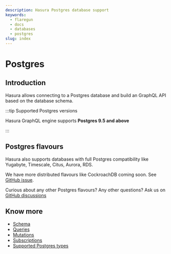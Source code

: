 ```yaml
---
description: Hasura Postgres database support
keywords:
  - flaregun
  - docs
  - databases
  - postgres
slug: index
---
```


# Postgres

## Introduction

Hasura allows connecting to a Postgres database and build an GraphQL API
based on the database schema.

:::tip Supported Postgres versions

Hasura GraphQL engine supports **Postgres 9.5 and above**

:::

## Postgres flavours

Hasura also supports databases with full Postgres compatibility like
Yugabyte, Timescale, Citus, Aurora, RDS.

We have more distributed flavours like CockroachDB coming soon. See
[GitHub issue](https://github.com/hasura/graphql-engine/issues/678).

Curious about any other Postgres flavours? Any other questions? Ask us
on [GitHub discussions](https://github.com/hasura/graphql-engine/discussions)

## Know more

- [Schema](/graphql/core/databases/postgres/schema/index.mdx)
- [Queries](/graphql/core/databases/postgres/queries/index.mdx)
- [Mutations](/graphql/core/databases/postgres/mutations/index.mdx)
- [Subscriptions](/graphql/core/databases/postgres/subscriptions/index.mdx)
- [Supported Postgres types](/graphql/core/databases/postgres/postgresql-types.mdx)
